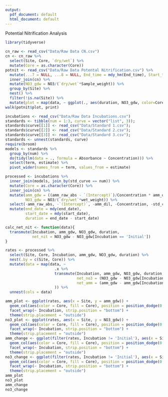 ```yaml
---
output:
  pdf_document: default
  html_document: default
---
```

Potential Nitrification Analysis

```r
library(tidyverse)
```

```r
cn_raw <- read_csv("Data/Raw Data CN.csv")
cn <- cn_raw %>%
  select(Site, Core, `dry/wet`) %>%
  mutate(Core = as.character(Core))
potnit <- read_csv("Data/Raw Data Potental Nitrification.csv") %>%
  mutate(...7 = NULL, ...8 = NULL, End_time = mdy_hm(End_time), Start_time = mdy_hm(Start_time), duration=End_time-Start_time) %>%
  inner_join(cn) %>%
  mutate(NO3_gdw = NO3/(`dry/wet`*Sample_weight)) %>%
  group_by(Site) %>%
  nest() %>%
  filter(!is.na(Site)) %>%
  mutate(plot = map(data, ~ ggplot(., aes(duration, NO3_gdw, color=Core))+geom_point()+ggtitle(Site)))
walk(potnit$plot, print)
```
```r
incubations <- read_csv("Data/Raw Data Incubations.csv")
standards <- tibble(num = 1:3, curve = vector("list", 3));
standards$curve[[1]] <- read_csv("Data/Standard 1.csv");
standards$curve[[2]] <- read_csv("Data/Standard 2.csv");
standards$curve[[3]] <- read_csv("Data/Standard 3.csv");
standards <- unnest(standards, curve)
require(broom)
models <- standards %>% 
  group_by(num) %>%
  do(tidy(lm(data = ., formula = Absorbance ~ Concentration))) %>%
  select(term, estimate) %>%
  pivot_wider(names_from = term, values_from = estimate)
```

```r
processed <- incubations %>%
  inner_join(models, join_by(std_curve == num)) %>%
  mutate(Core = as.character(Core)) %>%
  inner_join(cn) %>%
  mutate(amm_gdw = ((amm_raw_abs - `(Intercept)`)/Concentration * amm_dil)/(`dry/wet`*wet_weight),
         NO3_gdw = NO3/(`dry/wet`*wet_weight)) %>%
  select(-amm_raw_abs, -`(Intercept)`, -amm_dil, -Concentration, -std_curve, -NO3) %>%
  mutate(end_date = mdy(end_date),
         start_date = mdy(start_date),
         duration = end_date - start_date)
```
```r
calc_net_nit <- function(data){
  transmute(Incubation, amm_gdw, NO3_gdw, duration,
            net_nit = NO3_gdw - NO3_gdw[Incubation == 'Initial'])
}

rates <- processed %>%
  select(Site, Core, Incubation, amm_gdw, NO3_gdw, duration) %>%
  nest(.by = c(Site, Core)) %>%
  mutate(data = map(data, ~ 
                      .x %>%
                      transmute(Incubation, amm_gdw, NO3_gdw, duration,
                                net_no3 = (NO3_gdw - NO3_gdw[Incubation == 'Initial'])/as.numeric(duration, units = "days"),
                                net_amm = (amm_gdw - amm_gdw[Incubation == 'Initial'])/as.numeric(duration, units = "days"))
                      )) %>%
  unnest(cols = data)

amm_plot <- ggplot(rates, aes(x = Site, y = amm_gdw)) +
  geom_col(aes(color = Core, fill = Core), position = position_dodge(0.8), width = 0.7) +
  facet_wrap(~ Incubation, strip.position = "bottom") +
  theme(strip.placement = "outside")
no3_plot <- ggplot(rates, aes(x = Site, y = NO3_gdw)) +
  geom_col(aes(color = Core, fill = Core), position = position_dodge(0.8), width = 0.7) +
  facet_wrap(~ Incubation, strip.position = "bottom") +
  theme(strip.placement = "outside")
amm_change <- ggplot(filter(rates, Incubation != 'Initial'), aes(x = Site, y = net_amm)) +
  geom_col(aes(color = Core, fill = Core), position = position_dodge(0.8), width = 0.7) +
  facet_wrap(~ Incubation, strip.position = "bottom") +
  theme(strip.placement = "outside")
no3_change <- ggplot(filter(rates, Incubation != 'Initial'), aes(x = Site, y = net_no3)) +
  geom_col(aes(color = Core, fill = Core), position = position_dodge(0.8), width = 0.7) +
  facet_wrap(~ Incubation, strip.position = "bottom") +
  theme(strip.placement = "outside")
amm_plot
no3_plot
amm_change
no3_change
```




